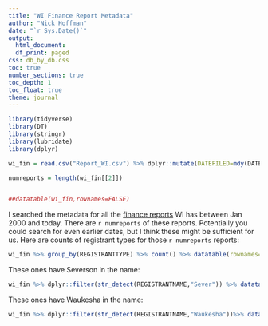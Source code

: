 ```yaml
---
title: "WI Finance Report Metadata"
author: "Nick Hoffman"
date: "`r Sys.Date()`"
output: 
  html_document:
  df_print: paged
css: db_by_db.css
toc: true
number_sections: true
toc_depth: 1
toc_float: true
theme: journal
---
```



``` r
library(tidyverse)
library(DT)
library(stringr)
library(lubridate)
library(dplyr)

wi_fin = read.csv("Report_WI.csv") %>% dplyr::mutate(DATEFILED=mdy(DATEFILED))

numreports = length(wi_fin[[2]])


##datatable(wi_fin,rownames=FALSE)

```


I searched the metadata for all the [finance reports](https://cfis.wi.gov/Public/Registration.aspx?page=FiledReports#) WI has between Jan 2000 and today. There are `r numreports` of these reports. Potentially you could search for even earlier dates, but I think these might be sufficient for us. 
Here are counts of registrant types for those `r numreports` reports:
```r
wi_fin %>% group_by(REGISTRANTTYPE) %>% count() %>% datatable(rownames=FALSE)
```

These ones have Severson in the name:
```r

wi_fin %>% dplyr::filter(str_detect(REGISTRANTNAME,"Sever")) %>% datatable(rownames=FALSE)
```

These ones have Waukesha in the name:
```r


wi_fin %>% dplyr::filter(str_detect(REGISTRANTNAME,"Waukesha"))%>% datatable(rownames=FALSE)
```